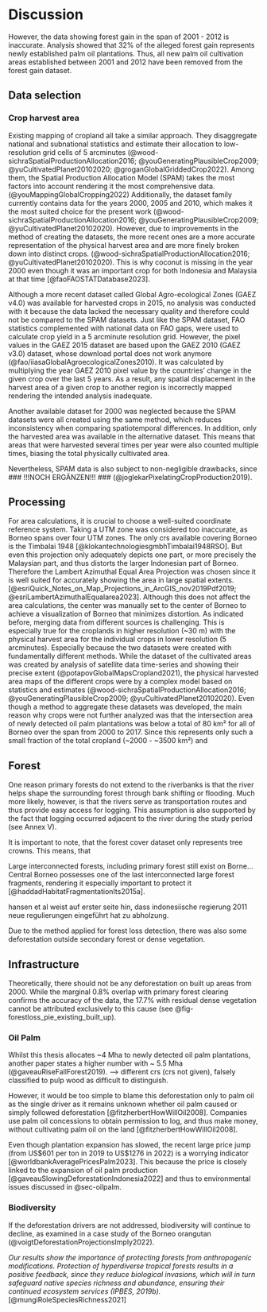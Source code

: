 # Discussion {#sec-discussion}

However, the data showing forest gain in the span of 2001 - 2012 is inaccurate. Analysis showed that 32% of the alleged forest gain represents newly established palm oil plantations. Thus, all new palm oil cultivation areas established between 2001 and 2012 have been removed from the forest gain dataset.

## Data selection 
### Crop harvest area
Existing mapping of cropland all take a similar approach. They disaggregate national and subnational statistics and estimate their allocation to low-resolution grid cells of 5 arcminutes (@wood-sichraSpatialProductionAllocation2016; @youGeneratingPlausibleCrop2009; @yuCultivatedPlanet20102020; @groganGlobalGriddedCrop2022). Among them, the Spatial Production Allocation Model (SPAM) takes the most factors into account rendering it the most comprehensive data. (@youMappingGlobalCropping2022) Additionally, the dataset family currently contains data for the years 2000, 2005 and 2010, which makes it the most suited choice for the present work (@wood-sichraSpatialProductionAllocation2016; @youGeneratingPlausibleCrop2009; @yuCultivatedPlanet20102020). However, due to improvements in the method of creating the datasets, the more recent ones are a more accurate representation of the physical harvest area and are more finely broken down into distinct crops. (@wood-sichraSpatialProductionAllocation2016; @yuCultivatedPlanet20102020). This is why coconut is missing in the year 2000 even though it was an important crop for both Indonesia and Malaysia at that time [@faoFAOSTATDatabase2023].

Although a more recent dataset called Global Agro-ecological Zones (GAEZ v4.0) was available for harvested crops in 2015, no analysis was conducted with it because the data lacked the necessary quality and therefore could not be compared to the SPAM datasets. Just like the SPAM dataset, FAO statistics complemented with national data on FAO gaps, were used to calculate crop yield in a 5 arcminute resolution grid. However, the pixel values in the GAEZ 2015 dataset are based upon the GAEZ 2010 (GAEZ v3.0) dataset, whose download portal does not work anymore (@fao/iiasaGlobalAgroecologicalZones2010). It was calculated by multiplying the year GAEZ 2010 pixel value by the countries' change in the given crop over the last 5 years. As a result, any spatial displacement in the harvest area of a given crop to another region is incorrectly mapped rendering the intended analysis inadequate.

Another available dataset for 2000 was neglected because the SPAM datasets were all created using the same method, which reduces inconsistency when comparing spatiotemporal differences. In addition, only the harvested area was available in the alternative dataset. This means that areas that were harvested several times per year were also counted multiple times, biasing the total physically cultivated area. 

Nevertheless, SPAM data is also subject to non-negligible drawbacks, since ### !!!NOCH ERGÄNZEN!!! ### (@joglekarPixelatingCropProduction2019). 



## Processing
For area calculations, it is crucial to choose a well-suited coordinate reference system. Taking a UTM zone was considered too inaccurate, as Borneo spans over four UTM zones. The only crs available covering Borneo is the Timbalai 1948 [@klokantechnologiesgmbhTimbalai1948RSO]. But even this projection only adequately depicts one part, or more precisely the Malaysian part, and thus distorts the larger Indonesian part of Borneo. Therefore the Lambert Azimuthal Equal Area Projection was chosen since it is well suited for accurately showing the area in large spatial extents.[@esriQuick_Notes_on_Map_Projections_in_ArcGIS_nov2019Pdf2019; @esriLambertAzimuthalEqualarea2023]. Although this does not affect the area calculations, the center was manually set to the center of Borneo to achieve a visualization of Borneo that minimizes distortion.
As indicated before, merging data from different sources is challenging. This is especially true for the croplands in higher resolution (~30 m) with the physical harvest area for the individual crops in lower resolution (5 arcminutes). Especially because the two datasets were created with fundamentally different methods. While the dataset of the cultivated areas was created by analysis of satellite data time-series and showing their precise extent (@potapovGlobalMapsCropland2021), the physical harvested area maps of the different crops were by a complex model based on statistics and estimates (@wood-sichraSpatialProductionAllocation2016; @youGeneratingPlausibleCrop2009; @yuCultivatedPlanet20102020). 
Even though a method to aggregate these datasets was developed, the main reason why crops were not further analyzed was that the intersection area of newly detected oil palm plantations was below a total of 80 km² for all of Borneo over the span from 2000 to 2017. Since this represents only such a small fraction of the total cropland (~2000 - ~3500 km²) and 

## Forest

One reason primary forests do not extend to the riverbanks is that the river helps shape the surrounding forest through bank shifting or flooding. Much more likely, however, is that the rivers serve as transportation routes and thus provide easy access for logging. This assumption is also supported by the fact that logging occurred adjacent to the river during the study period (see Annex V).

It is important to note, that the forest cover dataset only represents tree crowns. This means, that 

Large interconnected forests, including primary forest still exist on Borne...
Central Borneo possesses one of the last interconnected large forest fragments, rendering it especially important to protect it [@haddadHabitatFragmentationIts2015a].

hansen et al weist auf erster seite hin, dass indonesiische regierung 2011 neue regulierungen eingeführt hat zu abholzung.


Due to the method applied for forest loss detection, there was also some deforestation outside secondary forest or dense vegetation. 


## Infrastructure

Theoretically, there should not be any deforestation on built up areas from 2000. While the marginal 0.8% overlap with primary forest clearing confirms the accuracy of the data, the 17.7% with residual dense vegetation cannot be attributed exclusively to this cause (see @fig-forestloss_pie_existing_built_up). 

### Oil Palm

Whilst this thesis allocates ~4 Mha to newly detected oil palm plantations, another paper states a higher number with ~ 5.5 Mha (@gaveauRiseFallForest2019). --> different crs (crs not given), falsely classified to pulp wood as difficult to distinguish.

However, it would be too simple to blame this deforestation only to palm oil as the single driver as it remains unknown whether oil palm caused or simply followed deforestation [@fitzherbertHowWillOil2008]. Companies use palm oil concessions to obtain permission to log, and thus make money, without cultivating palm oil on the land [@fitzherbertHowWillOil2008].

Even though plantation expansion has slowed, the recent large price jump (from US$601 per ton in 2019 to US$1276 in 2022) is a worrying indicator [@worldbankAveragePricesPalm2023]. This because the price is closely linked to the expansion of oil palm production [@gaveauSlowingDeforestationIndonesia2022] and thus to environmental issues discussed in @sec-oilpalm.

### Biodiversity

If the deforestation drivers are not addressed, biodiversity will continue to decline, as examined in a case study of the Borneo orangutan (@voigtDeforestationProjectionsImply2022).


_Our results show the importance of protecting forests from anthropogenic modifications. Protection of hyperdiverse tropical forests results in a positive feedback, since they reduce biological invasions, which will in turn safeguard native species richness and abundance, ensuring their continued ecosystem services (IPBES, 2019b)._ [@mungiRoleSpeciesRichness2021]